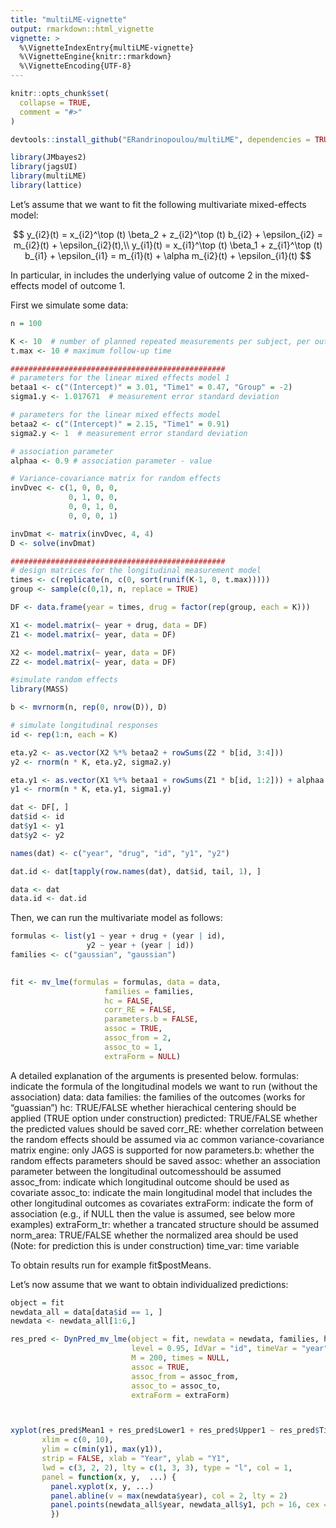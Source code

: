 ```yaml
---
title: "multiLME-vignette"
output: rmarkdown::html_vignette
vignette: >
  %\VignetteIndexEntry{multiLME-vignette}
  %\VignetteEngine{knitr::rmarkdown}
  %\VignetteEncoding{UTF-8}
---
```


```r
knitr::opts_chunk$set(
  collapse = TRUE,
  comment = "#>"
)
```

```r
devtools::install_github("ERandrinopoulou/multiLME", dependencies = TRUE, force = TRUE)

library(JMbayes2)
library(jagsUI)
library(multiLME)
library(lattice)
```

Let's assume that we want to fit the following multivariate mixed-effects model:

$$
y_{i2}(t) = x_{i2}^\top (t) \beta_2 + z_{i2}^\top (t) b_{i2} + \epsilon_{i2} = m_{i2}(t) + \epsilon_{i2}(t),\\
y_{i1}(t) = x_{i1}^\top (t) \beta_1 + z_{i1}^\top (t) b_{i1} + \epsilon_{i1} = m_{i1}(t) + \alpha m_{i2}(t) + \epsilon_{i1}(t)
$$

In particular, in includes the underlying value of outcome 2 in the mixed-effects model of outcome 1.

First we simulate some data:
```r
n = 100 

K <- 10  # number of planned repeated measurements per subject, per outcome
t.max <- 10 # maximum follow-up time

################################################
# parameters for the linear mixed effects model 1
betaa1 <- c("(Intercept)" = 3.01, "Time1" = 0.47, "Group" = -2)
sigma1.y <- 1.017671  # measurement error standard deviation

# parameters for the linear mixed effects model 
betaa2 <- c("(Intercept)" = 2.15, "Time1" = 0.91)
sigma2.y <- 1  # measurement error standard deviation

# association parameter
alphaa <- 0.9 # association parameter - value

# Variance-covariance matrix for random effects
invDvec <- c(1, 0, 0, 0,
             0, 1, 0, 0,
             0, 0, 1, 0,
             0, 0, 0, 1)

invDmat <- matrix(invDvec, 4, 4)
D <- solve(invDmat)

################################################
# design matrices for the longitudinal measurement model
times <- c(replicate(n, c(0, sort(runif(K-1, 0, t.max))))) 
group <- sample(c(0,1), n, replace = TRUE)

DF <- data.frame(year = times, drug = factor(rep(group, each = K)))

X1 <- model.matrix(~ year + drug, data = DF)
Z1 <- model.matrix(~ year, data = DF)

X2 <- model.matrix(~ year, data = DF)
Z2 <- model.matrix(~ year, data = DF)

#simulate random effects
library(MASS)

b <- mvrnorm(n, rep(0, nrow(D)), D)

# simulate longitudinal responses
id <- rep(1:n, each = K)

eta.y2 <- as.vector(X2 %*% betaa2 + rowSums(Z2 * b[id, 3:4])) 
y2 <- rnorm(n * K, eta.y2, sigma2.y)

eta.y1 <- as.vector(X1 %*% betaa1 + rowSums(Z1 * b[id, 1:2])) + alphaa * eta.y2 
y1 <- rnorm(n * K, eta.y1, sigma1.y)

dat <- DF[, ]
dat$id <- id
dat$y1 <- y1
dat$y2 <- y2

names(dat) <- c("year", "drug", "id", "y1", "y2")

dat.id <- dat[tapply(row.names(dat), dat$id, tail, 1), ]

data <- dat
data.id <- dat.id
```

Then, we can run the multivariate model as follows:
```r
formulas <- list(y1 ~ year + drug + (year | id),
                 y2 ~ year + (year | id))
families <- c("gaussian", "gaussian")

  
fit <- mv_lme(formulas = formulas, data = data, 
                     families = families, 
                     hc = FALSE,
                     corr_RE = FALSE,
                     parameters.b = FALSE,
                     assoc = TRUE,
                     assoc_from = 2,
                     assoc_to = 1,
                     extraForm = NULL)
```

A detailed explanation of the arguments is presented below.
formulas: indicate the formula of the longitudinal models we want to run (without the association)
data: data
families: the families of the outcomes (works for "guassian")
hc: TRUE/FALSE whether hierachical centering should be applied (TRUE option under construction)
predicted: TRUE/FALSE whether the predicted values should be saved
corr_RE: whether correlation between the random effects should be assumed via ac common variance-covariance matrix
engine: only JAGS is supported for now
parameters.b: whether the random effects parameters should be saved
assoc: whether an association parameter between the longitudinal outcomesshould be assumed
assoc_from: indicate which longitudinal outcome should be used as covariate
assoc_to: indicate the main longitudinal model that includes the other longitudinal outcomes as covariates
extraForm: indicate the form of association (e.g., if NULL then the value is assumed, see below more examples)
extraForm_tr: whether a trancated structure should be assumed
norm_area: TRUE/FALSE whether the normalized area should be used (Note: for prediction this is under construction)
time_var: time variable

To obtain results run for example fit$postMeans. 


Let's now assume that we want to obtain individualized predictions:

```r
object = fit
newdata_all = data[data$id == 1, ]
newdata <- newdata_all[1:6,]

res_pred <- DynPred_mv_lme(object = fit, newdata = newdata, families, hc,
                           level = 0.95, IdVar = "id", timeVar = "year",
                           M = 200, times = NULL,
                           assoc = TRUE,
                           assoc_from = assoc_from,
                           assoc_to = assoc_to,
                           extraForm = extraForm)



xyplot(res_pred$Mean1 + res_pred$Lower1 + res_pred$Upper1 ~ res_pred$Time,
       xlim = c(0, 10), 
       ylim = c(min(y1), max(y1)), 
       strip = FALSE, xlab = "Year", ylab = "Y1",
       lwd = c(3, 2, 2), lty = c(1, 3, 3), type = "l", col = 1,
       panel = function(x, y,  ...) {
         panel.xyplot(x, y, ...)
         panel.abline(v = max(newdata$year), col = 2, lty = 2)
         panel.points(newdata_all$year, newdata_all$y1, pch = 16, cex = 0.8, col = "blue")
         })
```

